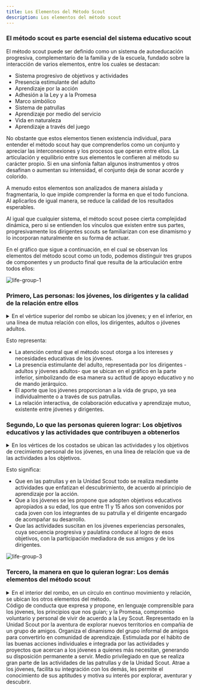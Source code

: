 ```yaml
---
title: Los Elementos del Método Scout
description: Los elementos del método scout
---
```



### El método scout es parte esencial del sistema educativo scout

El método scout puede ser definido como un sistema de autoeducación progresiva, complementario de la familia y de la escuela, fundado sobre la interacción de varios elementos, entre los cuales se destacan:

- Sistema progresivo de objetivos y actividades
- Presencia estimulante del adulto
- Aprendizaje por la acción
- Adhesión a la Ley y a la Promesa
- Marco simbólico
- Sistema de patrullas
- Aprendizaje por medio del servicio
- Vida en naturaleza
- Aprendizaje a través del juego

No obstante que estos elementos tienen existencia individual, para entender el método scout hay que comprenderlos como un conjunto y apreciar las interconexiones y los procesos que operan entre ellos. La articulación y equilibrio entre sus elementos le confieren al método su carácter propio. Si en una sinfonía faltan algunos instrumentos y otros desafinan o aumentan su intensidad, el conjunto deja de sonar acorde y colorido.

A menudo estos elementos son analizados de manera aislada y fragmentaria, lo que impide comprender la forma en que el todo funciona. Al aplicarlos de igual manera, se reduce la calidad de los resultados esperables.

Al igual que cualquier sistema, el método scout posee cierta complejidad dinámica, pero si se entienden los vínculos que existen entre sus partes, progresivamente los dirigentes scouts se familiarizan con ese dinamismo y lo incorporan naturalmente en su forma de actuar.

En el gráfico que sigue a continuación, en el cual se observan los elementos del método scout como un todo, podemos distinguir tres grupos de componentes y un producto final que resulta de la articulación entre todos ellos:

![life-group-1](@/assets/img-life-group-1.png)

### Primero, Las personas: los jóvenes, los dirigentes y la calidad de la relación entre ellos

<details>
  <summary>
    En el vértice superior del rombo se ubican los jóvenes; y en el inferior, en una línea de mutua relación con ellos, los dirigentes, adultos o jóvenes adultos.
  </summary>

  ![life-group-cut-1](@/assets/img-life-group-cut-1.png)
</details>

Esto representa:

- La atención central que el método scout otorga a los intereses y necesidades educativas de los jóvenes.
- La presencia estimulante del adulto, representada por los dirigentes -adultos y jóvenes adultos- que se ubican en el gráfico en la parte inferior, simbolizando de esa manera su actitud de apoyo educativo y no de mando jerárquico.
- El aporte que los jóvenes proporcionan a la vida de grupo, ya sea individualmente o a través de sus patrullas.
- La relación interactiva, de colaboración educativa y aprendizaje mutuo, existente entre jóvenes y dirigentes.

### Segundo, Lo que las personas quieren lograr: Los objetivos educativos y las actividades que contribuyen a obtenerlos

<details>
  <summary>
    En los vértices de los costados se ubican las actividades y los objetivos de crecimiento personal de los jóvenes, en una línea de relación que va de las actividades a los objetivos.
  </summary>

  ![life-group-cut-1](@/assets/img-life-group-cut-2.png)
</details>

Esto significa:

- Que en las patrullas y en la Unidad Scout todo se realiza mediante actividades que enfatizan el descubrimiento, de acuerdo al principio de aprendizaje por la acción.
- Que a los jóvenes se les propone que adopten objetivos educativos apropiados a su edad, los que entre 11 y 15 años son convenidos por cada joven con los integrantes de su patrulla y el dirigente encargado de acompañar su desarrollo.
- Que las actividades suscitan en los jóvenes experiencias personales, cuya secuencia progresiva y paulatina conduce al logro de esos objetivos, con la participación mediadora de sus amigos y de los dirigentes.

![life-group-3](@/assets/img-life-group-2.png)

### Tercero, la manera en que lo quieran lograr: Los demás elementos del método scout

<details>
  <summary>
    En el interior del rombo, en un círculo en continuo movimiento y relación, se ubican los otros elementos del método.
  </summary>

  ![life-group-cut-3](@/assets/img-life-group-3.png)
</details>

<CardGrid stagger>
  <Card title="La Ley Scout" icon="puzzle">
    Código de conducta que expresa y propone, en lenguaje comprensible para los jóvenes, los principios que nos guían; y la Promesa, compromiso voluntario y personal de vivir de acuerdo a la Ley Scout.
  </Card>
  <Card title="El Marco Simbólico" icon="puzzle"> 
    Representado en la Unidad Scout por la aventura de explorar nuevos territorios en compañía de un grupo de amigos.
  </Card>
  <Card title="El Sistema de Patrullas" icon="puzzle"> 
    Organiza el dinamismo del grupo informal de amigos para convertirlo en comunidad de aprendizaje.
  </Card>
  <Card title="La Vida de Servicio" icon="puzzle">
    Estimulada por el hábito de las buenas acciones individuales e integrada por las actividades y proyectos que acercan a los jóvenes a quienes más necesitan, generando su disposición permanente a servir.
  </Card>
  <Card title="La Vida en Naturaleza" icon="puzzle">
    Medio privilegiado en que se realiza gran parte de las actividades de las patrullas y de la Unidad Scout.
  </Card>
  <Card title="La Educación a través del Juego" icon="puzzle">
    Atrae a los jóvenes, facilita su integración con los demás, les permite el conocimiento de sus aptitudes y motiva su interés por explorar, aventurar y descubrir.
  </Card>
</CardGrid>
